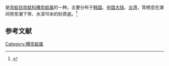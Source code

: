 {{noteTA
|T=zh-cn:和蔼巴非蛤; zh-tw:橫簾蛤;
|1=zh-cn:和蔼巴非蛤; zh-tw:橫簾蛤;
}}
{{Speciesbox
| name = 和蔼巴非蛤
| image = 
| image_width = 
| genus = Paphia
| species = amabilis
| authority = (Philippi, 1847)
}}
{{地区用词4|start=学名：''{{lang|la|Paphia amabilis}}''|cn=和蔼巴非蛤|tw=橫簾蛤|as=称}}是[[帘蛤目|帘蛤目]][[帘蛤科|帘蛤科]][[横帘蛤属|横帘蛤属]]的一种。主要分布于[[韩国|韩国]]、[[中国大陆|中国大陆]]、[[台湾|台湾]]，常栖息在潮间带至潮下带、水深10米的砂质底。<ref>{{cite web|url=http://shell.sinica.edu.tw/chinese/shellbase_detail.php?science_no=2744|title=国际贝库：和蔼巴非蛤|publisher=台湾贝类资料库|accessdate=2009-08-11|archive-date=2016-03-04|archive-url=https://web.archive.org/web/20160304124231/http://shell.sinica.edu.tw/chinese/shellbase_detail.php?science_no=2744|dead-url=no}}</ref>

== 参考文献 ==
{{reflist|2}}
{{Taxonbar|from=Q13997554}}

[[Category:横帘蛤属|Category:横帘蛤属]]